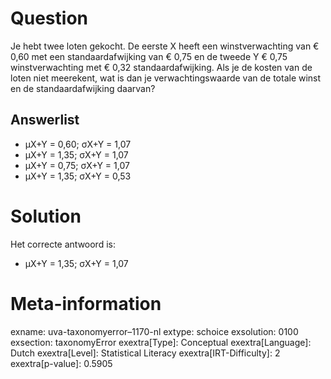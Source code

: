 Question
========

Je hebt twee loten gekocht. De eerste X heeft een winstverwachting van €
0,60 met een standaardafwijking van € 0,75 en de tweede Y € 0,75
winstverwachting met € 0,32 standaardafwijking. Als je de kosten van de
loten niet meerekent, wat is dan je verwachtingswaarde van de totale
winst en de standaardafwijking daarvan?\

Answerlist
----------

* µX+Y = 0,60; σX+Y = 1,07
* µX+Y = 1,35; σX+Y = 1,07
* µX+Y = 0,75; σX+Y = 1,07
* µX+Y = 1,35; σX+Y = 0,53

Solution
========

Het correcte antwoord is: 

* µX+Y = 1,35; σX+Y = 1,07

Meta-information
================
exname: uva-taxonomyerror--1170-nl
extype: schoice
exsolution: 0100
exsection: taxonomyError 
exextra[Type]: Conceptual
exextra[Language]: Dutch
exextra[Level]: Statistical Literacy
exextra[IRT-Difficulty]: 2
exextra[p-value]: 0.5905
